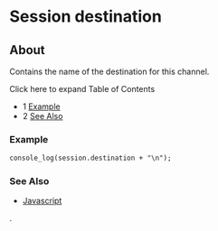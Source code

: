 
# Session destination 

 

## About

Contains the name of the destination for this channel.

Click here to expand Table of Contents

* 1 [Example](#example)
* 2 [See Also](#see-also)

### Example

```xml
console_log(session.destination + "\n");
```

### See Also

* [Javascript](../index.mdx#api)

.


